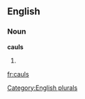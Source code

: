
==English==

===Noun===
'''cauls'''

# {{plural of|[[caul]]}}

[[Category:English plurals]]

[[fr:cauls]]